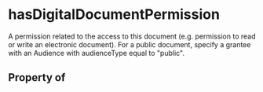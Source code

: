   

# hasDigitalDocumentPermission

A permission related to the access to this document (e.g. permission to read or write an electronic document). For a public document, specify a grantee with an Audience with audienceType equal to "public".

## Property of



